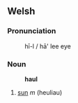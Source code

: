 == Welsh ==

=== Pronunciation ===
:h&#299;-l / h&#257;' lee eye

=== Noun ===
:'''haul'''
# [[sun]] ''m'' (heuliau)
